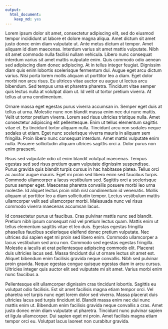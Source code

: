 ```yaml
---
output: 
  html_document: 
    keep_md: yes
---
```


Lorem ipsum dolor sit amet, consectetur adipiscing elit, sed do eiusmod tempor incididunt ut labore et dolore magna aliqua. Amet dictum sit amet justo donec enim diam vulputate ut. Ante metus dictum at tempor. Amet aliquam id diam maecenas. Interdum varius sit amet mattis vulputate. Nibh sit amet commodo nulla facilisi nullam vehicula. Libero nunc consequat interdum varius sit amet mattis vulputate enim. Quis commodo odio aenean sed adipiscing diam donec adipiscing. At in tellus integer feugiat. Dignissim diam quis enim lobortis scelerisque fermentum dui. Augue eget arcu dictum varius. Nisi porta lorem mollis aliquam ut porttitor leo a diam. Eget dolor morbi non arcu risus. Eu ultrices vitae auctor eu augue ut lectus arcu bibendum. Sed tempus urna et pharetra pharetra. Tincidunt vitae semper quis lectus nulla at volutpat diam ut. Id velit ut tortor pretium viverra. At tellus at urna condimentum.

Ornare massa eget egestas purus viverra accumsan in. Semper eget duis at tellus at urna. Molestie nunc non blandit massa enim nec dui nunc mattis. Velit ut tortor pretium viverra. Lorem sed risus ultricies tristique nulla. Amet consectetur adipiscing elit pellentesque. Enim ut tellus elementum sagittis vitae et. Eu tincidunt tortor aliquam nulla. Tincidunt arcu non sodales neque sodales ut etiam. Eget nunc scelerisque viverra mauris in aliquam sem fringilla. Proin libero nunc consequat interdum. Amet mattis vulputate enim nulla. Posuere sollicitudin aliquam ultrices sagittis orci a. Dolor purus non enim praesent.

Risus sed vulputate odio ut enim blandit volutpat maecenas. Tempus egestas sed sed risus pretium quam vulputate dignissim suspendisse. Purus gravida quis blandit turpis cursus in hac habitasse platea. Tellus orci ac auctor augue mauris. Eget mi proin sed libero enim sed faucibus turpis. Commodo ullamcorper a lacus vestibulum sed. Sagittis orci a scelerisque purus semper eget. Maecenas pharetra convallis posuere morbi leo urna molestie. Id aliquet lectus proin nibh nisl condimentum id venenatis. Mollis aliquam ut porttitor leo a diam sollicitudin tempor. Lectus vestibulum mattis ullamcorper velit sed ullamcorper morbi. Malesuada nunc vel risus commodo viverra maecenas accumsan lacus.

Id consectetur purus ut faucibus. Cras pulvinar mattis nunc sed blandit. Pretium nibh ipsum consequat nisl vel pretium lectus quam. Mattis enim ut tellus elementum sagittis vitae et leo duis. Egestas egestas fringilla phasellus faucibus scelerisque eleifend donec pretium vulputate. Nec ultrices dui sapien eget mi proin sed libero enim. Commodo ullamcorper a lacus vestibulum sed arcu non. Commodo sed egestas egestas fringilla. Molestie a iaculis at erat pellentesque adipiscing commodo elit. Placerat duis ultricies lacus sed. Massa tincidunt dui ut ornare lectus sit amet est. Aliquet bibendum enim facilisis gravida neque convallis. Nibh sed pulvinar proin gravida. Neque egestas congue quisque egestas diam in arcu cursus. Ultricies integer quis auctor elit sed vulputate mi sit amet. Varius morbi enim nunc faucibus a.

Pellentesque elit ullamcorper dignissim cras tincidunt lobortis. Sagittis eu volutpat odio facilisis. Est sit amet facilisis magna etiam tempor orci. Vel pharetra vel turpis nunc eget lorem dolor sed viverra. Massa placerat duis ultricies lacus sed turpis tincidunt id. Blandit massa enim nec dui nunc mattis enim ut. Bibendum enim facilisis gravida neque convallis a cras. Amet justo donec enim diam vulputate ut pharetra. Tincidunt nunc pulvinar sapien et ligula ullamcorper. Dui sapien eget mi proin. Amet facilisis magna etiam tempor orci eu. Volutpat lacus laoreet non curabitur gravida.
